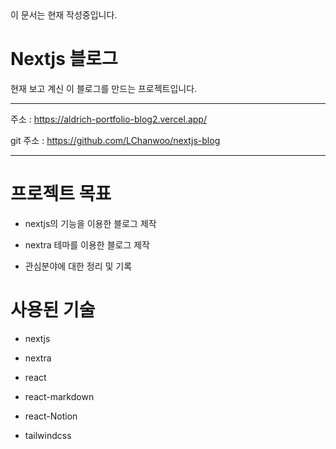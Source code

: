  
<Callout type="warning" emoji="⚠️">
  이 문서는 현재 작성중입니다.
</Callout>

# Nextjs 블로그

현재 보고 계신 이 블로그를 만드는 프로젝트입니다.

---

주소 : https://aldrich-portfolio-blog2.vercel.app/

git 주소 : https://github.com/LChanwoo/nextjs-blog

---


# 프로젝트 목표

- nextjs의 기능을 이용한 블로그 제작

- nextra 테마를 이용한 블로그 제작

- 관심분야에 대한 정리 및 기록

# 사용된 기술

- nextjs

- nextra

- react

- react-markdown

- react-Notion

- tailwindcss
